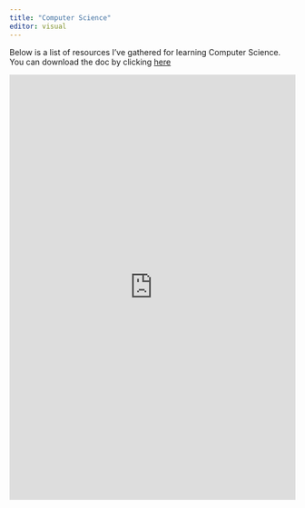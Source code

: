 ```yaml
---
title: "Computer Science"
editor: visual
---
```



Below is a list of resources I've gathered for learning Computer Science. You can download the doc by clicking [here](https://1drv.ms/w/s!AsOqrqp0wphPg_sYKV5M_bBXctLHTA?e=lWp8qj)


<iframe width="100%" height="750" src="https://onedrive.live.com/embed?cid=4F98C274AAAEAAC3&resid=4F98C274AAAEAAC3%2164920&authkey=AM-yZv_cQe2MAzw&em=2" frameborder="0" scrolling="no"></iframe>





